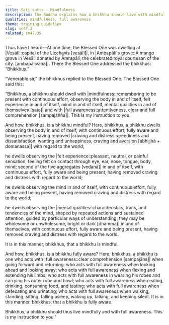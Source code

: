 ```yaml
---
title: Sati sutta - Mindfulness
description: The Buddha explains how a bhikkhu should live with mindfulness and full awareness.
qualities: mindfulness, full awareness
theme: training guideline
slug: sn47.2
related: sn47.35
---
```


Thus have I heard—At one time, the Blessed One was dwelling at |Vesālī::capital of the Licchavīs [vesālī]|, in |Ambapālī's grove::A mango grove in Vesāli donated by Āmrapāli, the celebrated royal courtesan of the city. [ambapālivana]|. There the Blessed One addressed the bhikkhus: “Bhikkhus.”

“Venerable sir,” the bhikkhus replied to the Blessed One. The Blessed One said this:

“Bhikkhus, a bhikkhu should dwell with |mindfulness::remembering to be present with continuous effort, observing the body in and of itself, felt experience in and of itself, mind in and of itself, mental qualities in and of themselves [sata]| and with |full awareness::attentiveness, clear and full comprehension [sampajañña]|. This is my instruction to you.

And how, bhikkhus, is a bhikkhu mindful? Here, bhikkhus, a bhikkhu dwells observing the body in and of itself, with continuous effort, fully aware and being present, having removed |craving and distress::greediness and dissatisfaction, wanting and unhappiness, craving and aversion [abhijjhā + domanassa]| with regard to the world;

he dwells observing the |felt experience::pleasant, neutral, or painful sensation, feeling felt on contact through eye, ear, nose, tongue, body, mind; second of the five aggregates [vedanā]| in and of itself, with continuous effort, fully aware and being present, having removed craving and distress with regard to the world;

he dwells observing the mind in and of itself, with continuous effort, fully aware and being present, having removed craving and distress with regard to the world;

he dwells observing the |mental qualities::characteristics, traits, and tendencies of the mind, shaped by repeated actions and sustained attention, guided by particular ways of understanding; they may be wholesome or unwholesome, bright or dark [dhammā]| in and of themselves, with continuous effort, fully aware and being present, having removed craving and distress with regard to the world.

It is in this manner, bhikkhus, that a bhikkhu is mindful.

And how, bhikkhus, is a bhikkhu fully aware? Here, bhikkhus, a bhikkhu is one who acts with |full awareness::clear comprehension [sampajāna]| when going forward and returning; who acts with full awareness when looking ahead and looking away; who acts with full awareness when flexing and extending his limbs; who acts with full awareness in wearing his robes and carrying his outer robe and bowl; who acts with full awareness when eating, drinking, consuming food, and tasting; who acts with full awareness when defecating and urinating; who acts with full awareness when walking, standing, sitting, falling asleep, waking up, talking, and keeping silent. It is in this manner, bhikkhus, that a bhikkhu is fully aware.

Bhikkhus, a bhikkhu should thus live mindfully and with full awareness. This is my instruction to you.”